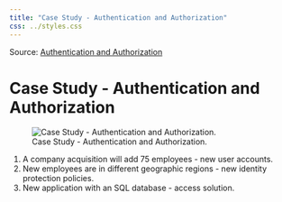 ```yaml
---
title: "Case Study - Authentication and Authorization"
css: ../styles.css
---
```


Source: [Authentication and Authorization](https://microsoftlearning.github.io/AZ-305-DesigningMicrosoftAzureInfrastructureSolutions/Instructions/CaseStudy/07-Access.html)

# Case Study - Authentication and Authorization

![Case Study - Authentication and Authorization.](../images/case-study-authentication-and-authorization.png)

1. A company acquisition will add 75 employees - new user accounts.
2. New employees are in different geographic regions - new identity protection policies.
3. New application with an SQL database - access solution.
